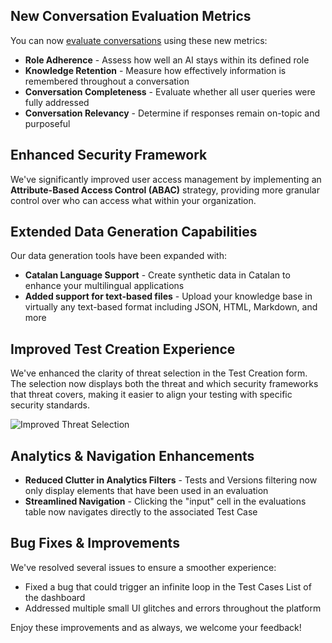 <Update label="2025-05-12" description="New Conversation Evaluation and Extended Data Generation Capabilities">

## New Conversation Evaluation Metrics

You can now [evaluate conversations](/sdk/tutorials/monitor-production-responses-to-user-queries#evaluating-conversations) using these new metrics:
- **Role Adherence** - Assess how well an AI stays within its defined role
- **Knowledge Retention** - Measure how effectively information is remembered throughout a conversation
- **Conversation Completeness** - Evaluate whether all user queries were fully addressed
- **Conversation Relevancy** - Determine if responses remain on-topic and purposeful

## Enhanced Security Framework

We've significantly improved user access management by implementing an **Attribute-Based Access Control (ABAC)** strategy, providing more granular control over who can access what within your organization.

## Extended Data Generation Capabilities

Our data generation tools have been expanded with:

- **Catalan Language Support** - Create synthetic data in Catalan to enhance your multilingual applications
- **Added support for text-based files** - Upload your knowledge base in virtually any text-based format including JSON, HTML, Markdown, and more

## Improved Test Creation Experience

We've enhanced the clarity of threat selection in the Test Creation form. The selection now displays both the threat and which security frameworks that threat covers, making it easier to align your testing with specific security standards.

<Frame>
    <img src="/images/changelog/2025-05-12_improved_threat_selection.png" alt="Improved Threat Selection" />
</Frame>

## Analytics & Navigation Enhancements

- **Reduced Clutter in Analytics Filters** - Tests and Versions filtering now only display elements that have been used in an evaluation
- **Streamlined Navigation** - Clicking the "input" cell in the evaluations table now navigates directly to the associated Test Case

## Bug Fixes & Improvements

We've resolved several issues to ensure a smoother experience:
- Fixed a bug that could trigger an infinite loop in the Test Cases List of the dashboard
- Addressed multiple small UI glitches and errors throughout the platform

Enjoy these improvements and as always, we welcome your feedback!
</Update>